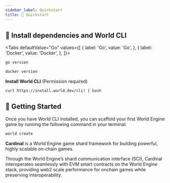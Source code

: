 ```yaml
---
sidebar_label: Quickstart
title: 🔧 Quickstart
---
```


## 🔨 Install dependencies and World CLI


<Tabs defaultValue="Go" values={[
  { label: 'Go', value: 'Go', },
  { label: 'Docker', value: 'Docker', },
]}>


<TabItem value="Go">

```bash
go version
```

</TabItem>

<TabItem value="Docker">

```bash
docker version
```

</TabItem>
</Tabs>

**Install World CLI** (Permission required)

```bash
curl https://install.world.dev/cli! | bash
```

## 🚀 Getting Started

Once you have World CLI installed, you can scaffold your first World Engine game by running the following command in your terminal:

```bash
world create
```
**Cardinal** is a World Engine game shard framework for building powerful, highly scalable on-chain games.

Through the World Engine’s shard communication interface (SCI), Cardinal interoperates seamlessly with EVM smart contracts on the World Engine stack, providing web2 scale performance for onchain games while preserving interoperability.
